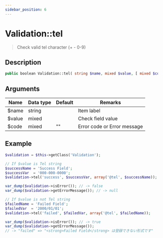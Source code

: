 ```yaml
---
sidebar_position: 6
---
```


# Validation::tel

> Check valid tel character (+ - 0-9)

## Description

```php
public boolean Validation::tel( string $name, mixed $value, [ mixed $code = '' ] )
```

## Arguments

| Name   | Data type | Default | Remarks                     |
| ------ | --------- | ------- | --------------------------- |
| $name  | string    |         | Item label                  |
| $value | mixed     |         | Check field value           |
| $code  | mixed     | ""      | Error code or Error message |

## Example

```php title="Controller"
$validation = $this->getClass('Validation');

// If $value is Tel string
$successName = 'Success Field';
$successVar  = '000-000-0000';
$validation->tel('success', $successVar, array('@tel', $successName));

var_dump($validation->isError()); // -> false
var_dump($validation->getErrorMessage()); // -> null

// If $value is not Tel string
$failedName = 'Failed Field';
$failedVar  = '2000/01/01';
$validation->tel('failed', $failedVar, array('@tel', $failedName));

var_dump($validation->isError()); // -> true
var_dump($validation->getErrorMessage());
// -> "failed" => "<strong>Failed Field</strong> は登録できない形式です"
```
